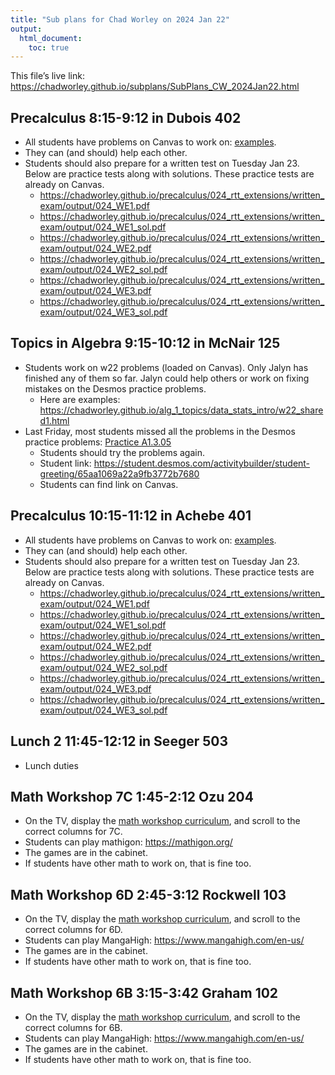 ```yaml
---
title: "Sub plans for Chad Worley on 2024 Jan 22"
output: 
  html_document:
    toc: true
---
```


This file's live link: [https://chadworley.github.io/subplans/SubPlans_CW_2024Jan22.html](https://chadworley.github.io/subplans/SubPlans_CW_2024Jan22.html)

## Precalculus 8:15-9:12 in Dubois 402

* All students have problems on Canvas to work on: [examples](https://chadworley.github.io/precalculus/024_rtt_extensions/024_shared1.html).
* They can (and should) help each other.
* Students should also prepare for a written test on Tuesday Jan 23. Below are practice tests along with solutions. These practice tests are already on Canvas.
  * [https://chadworley.github.io/precalculus/024_rtt_extensions/written_exam/output/024_WE1.pdf](https://chadworley.github.io/precalculus/024_rtt_extensions/written_exam/output/024_WE1.pdf)
  * [https://chadworley.github.io/precalculus/024_rtt_extensions/written_exam/output/024_WE1_sol.pdf](https://chadworley.github.io/precalculus/024_rtt_extensions/written_exam/output/024_WE1_sol.pdf)
  * [https://chadworley.github.io/precalculus/024_rtt_extensions/written_exam/output/024_WE2.pdf](https://chadworley.github.io/precalculus/024_rtt_extensions/written_exam/output/024_WE2.pdf)
  * [https://chadworley.github.io/precalculus/024_rtt_extensions/written_exam/output/024_WE2_sol.pdf](https://chadworley.github.io/precalculus/024_rtt_extensions/written_exam/output/024_WE2_sol.pdf)
  * [https://chadworley.github.io/precalculus/024_rtt_extensions/written_exam/output/024_WE3.pdf](https://chadworley.github.io/precalculus/024_rtt_extensions/written_exam/output/024_WE2.pdf)
  * [https://chadworley.github.io/precalculus/024_rtt_extensions/written_exam/output/024_WE3_sol.pdf](https://chadworley.github.io/precalculus/024_rtt_extensions/written_exam/output/024_WE2_sol.pdf)
  
## Topics in Algebra 9:15-10:12 in McNair 125

* Students work on w22 problems (loaded on Canvas). Only Jalyn has finished any of them so far. Jalyn could help others or work on fixing mistakes on the Desmos practice problems.
  * Here are examples: [https://chadworley.github.io/alg_1_topics/data_stats_intro/w22_shared1.html](https://chadworley.github.io/alg_1_topics/data_stats_intro/w22_shared1.html)
* Last Friday, most students missed all the problems in the Desmos practice problems: [Practice A1.3.05](https://student.desmos.com/activitybuilder/student-greeting/65aa1069a22a9fb3772b7680)
  * Students should try the problems again.
  * Student link: [https://student.desmos.com/activitybuilder/student-greeting/65aa1069a22a9fb3772b7680](https://student.desmos.com/activitybuilder/student-greeting/65aa1069a22a9fb3772b7680)
  * Students can find link on Canvas.


## Precalculus 10:15-11:12 in Achebe 401

* All students have problems on Canvas to work on: [examples](https://chadworley.github.io/precalculus/024_rtt_extensions/024_shared1.html).
* They can (and should) help each other.
* Students should also prepare for a written test on Tuesday Jan 23. Below are practice tests along with solutions. These practice tests are already on Canvas.
  * [https://chadworley.github.io/precalculus/024_rtt_extensions/written_exam/output/024_WE1.pdf](https://chadworley.github.io/precalculus/024_rtt_extensions/written_exam/output/024_WE1.pdf)
  * [https://chadworley.github.io/precalculus/024_rtt_extensions/written_exam/output/024_WE1_sol.pdf](https://chadworley.github.io/precalculus/024_rtt_extensions/written_exam/output/024_WE1_sol.pdf)
  * [https://chadworley.github.io/precalculus/024_rtt_extensions/written_exam/output/024_WE2.pdf](https://chadworley.github.io/precalculus/024_rtt_extensions/written_exam/output/024_WE2.pdf)
  * [https://chadworley.github.io/precalculus/024_rtt_extensions/written_exam/output/024_WE2_sol.pdf](https://chadworley.github.io/precalculus/024_rtt_extensions/written_exam/output/024_WE2_sol.pdf)
  * [https://chadworley.github.io/precalculus/024_rtt_extensions/written_exam/output/024_WE3.pdf](https://chadworley.github.io/precalculus/024_rtt_extensions/written_exam/output/024_WE2.pdf)
  * [https://chadworley.github.io/precalculus/024_rtt_extensions/written_exam/output/024_WE3_sol.pdf](https://chadworley.github.io/precalculus/024_rtt_extensions/written_exam/output/024_WE2_sol.pdf)

## Lunch 2 11:45-12:12 in Seeger 503

* Lunch duties

## Math Workshop 7C 1:45-2:12 Ozu 204

* On the TV, display the [math workshop curriculum](https://docs.google.com/spreadsheets/d/1toFPp7NyFy9iAHSyK8UATmdQ_yiWGjwF5zT673RWvW8/edit?usp=sharing){target="_blank"}, and scroll to the correct columns for 7C.
* Students can play mathigon: [https://mathigon.org/](https://mathigon.org/)
* The games are in the cabinet.
* If students have other math to work on, that is fine too.

## Math Workshop 6D 2:45-3:12 Rockwell 103

* On the TV, display the [math workshop curriculum](https://docs.google.com/spreadsheets/d/1toFPp7NyFy9iAHSyK8UATmdQ_yiWGjwF5zT673RWvW8/edit?usp=sharing){target="_blank"}, and scroll to the correct columns for 6D.
* Students can play MangaHigh: [https://www.mangahigh.com/en-us/](https://www.mangahigh.com/en-us/)
* The games are in the cabinet.
* If students have other math to work on, that is fine too.


## Math Workshop 6B 3:15-3:42 Graham 102

* On the TV, display the [math workshop curriculum](https://docs.google.com/spreadsheets/d/1toFPp7NyFy9iAHSyK8UATmdQ_yiWGjwF5zT673RWvW8/edit?usp=sharing){target="_blank"}, and scroll to the correct columns for 6B.
* Students can play MangaHigh: [https://www.mangahigh.com/en-us/](https://www.mangahigh.com/en-us/)
* The games are in the cabinet.
* If students have other math to work on, that is fine too.
